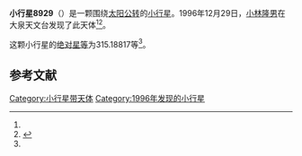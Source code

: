 {{Infobox planet
| bgcolour = #FFFFC0
| name = 8929 Haginoshinji
| symbol = 
| image = 
| caption = 
| discovery = yes
| discovery_ref = 
| discoverer = [[小林隆男|小林隆男]]
| discovery_site = [[大泉天文台|大泉天文台]] 
| discovered = 1996年12月29日
| designations = yes
| mp_name = 
| named_after = 
| alt_names = 1996 YQ2/ 1991 KB2 / 1992 SJ23
| mp_category = [[主带小行星|主带小行星]]
| orbit_ref = <ref name="a">[http://ssd.jpl.nasa.gov/sbdb.cgi?sstr=8929 8929 Haginoshinji] {{Wayback|url=http://ssd.jpl.nasa.gov/sbdb.cgi?sstr=8929 |date=20210813082218 }}，小行星數據庫瀏覽器（JPL Small-Body Database Browser）－[[美国国家航空航天局|美国国家航空航天局]]喷气推进实验室</ref>
| epoch = 2456400.5 (2013年4月18日更新)
| aphelion = {{convert|2.6715675|AU|km|3|abbr=on|lk=out}}
| perihelion = {{convert|2.0095585|AU|km|3|abbr=on}}
| semimajor = {{convert|2.3405630|AU|km|3|abbr=on}}
| eccentricity = 0.1414209
| period = 1307.913264 [[日|日]]<br />3.58[[儒略年|儒略年]]
| avg_speed = 
| inclination = 5.71953
| asc_node = 93.26402
| mean_anomaly = 
| arg_peri = 315.18817
| satellites = 
| physical_characteristics = yes
| dimensions = 
| mass = 
| density = 
| surface_grav = 
| escape_velocity = 
| sidereal_day = 
| axial_tilt = 
| pole_ecliptic_lat = 
| pole_ecliptic_lon = 
| albedo = 
| temperatures= 
| temp_name1 = 
| mean_temp_1 = 
| max_temp_1 = 
| temp_name2 = 
| max_temp_2 = 
| spectral_type = 
| abs_magnitude = 315.18817
}}

'''小行星8929'''（{{lang-en|8929 Haginoshinji}}）是一颗围绕[[太阳|太阳]][[公转|公转]]的[[小行星|小行星]]。1996年12月29日，[[小林隆男|小林隆男]]在大泉天文台发现了此天体<ref name="a" /><ref>{{cite news|title=小行星列表|url=http://cfa-www.harvard.edu/iau/lists/NumberedMPs.txt|accessdate=2013-07-08|newspaper=哈佛大学|archive-date=2008-05-17|archive-url=https://web.archive.org/web/20080517010638/http://cfa-www.harvard.edu/iau/lists/NumberedMPs.txt|dead-url=no}}</ref>。

这颗小行星的[[绝对星等|绝对星等]]为315.18817等<ref name="a" />。

==参考文献==
{{reflist}}
{{Minor Planet Number|[[小行星8928|小行星8928]]|[[小行星8930|小行星8930]]}}

{{小天体}}

[[Category:小行星带天体|Category:小行星带天体]]
[[Category:1996年发现的小行星|Category:1996年发现的小行星]]

{{asteroid-stub}}